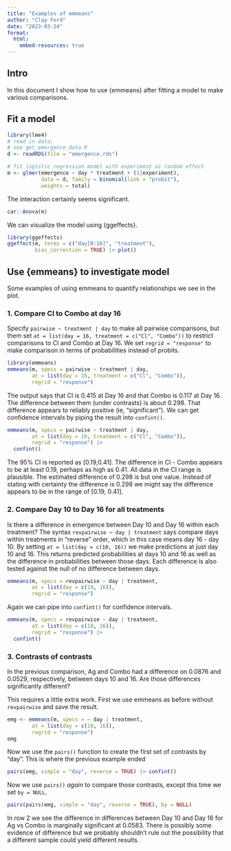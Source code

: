 ```yaml
---
title: "Examples of emmeans"
author: "Clay Ford"
date: "2023-03-24"
format:
  html:
    embed-resources: true
---
```


## Intro

In this document I show how to use {emmeans} after fitting a model to make various comparisons.

## Fit a model

```r
library(lme4)
# read in data;
# see get_emergence_data.R
d <- readRDS(file = "emergence.rds")

# fit logistic regression model with experiment as random effect
m <- glmer(emergence ~ day * treatment + (1|experiment), 
           data = d, family = binomial(link = "probit"), 
           weights = total)
```

The interaction certainly seems significant.

```r
car::Anova(m)
```

We can visualize the model using {ggeffects}.

```r
library(ggeffects)
ggeffect(m, terms = c("day[0:16]", "treatment"), 
         bias_correction = TRUE) |> plot()
```


## Use {emmeans} to investigate model

Some examples of using emmeans to quantify relationships we see in the plot.

### 1. Compare Cl to Combo at day 16

Specify `pairwise ~ treatment | day` to make all pairwise comparisons, but them set `at = list(day = 16, treatment = c("Cl", "Combo"))` to restrict comparisons to Cl and Combo at Day 16. We set `regrid = "response"` to make comparison in terms of probabilities instead of probits. 

```r
library(emmeans)
emmeans(m, specs = pairwise ~ treatment | day, 
        at = list(day = 16, treatment = c("Cl", "Combo")),
        regrid = "response") 
```

The output says that Cl is 0.415 at Day 16 and that Combo is 0.117 at Day 16. The difference between them (under contrasts) is about 0.298. That difference appears to reliably positive (ie, "significant"). We can get confidence intervals by piping the result into `confint()`.

```r
emmeans(m, specs = pairwise ~ treatment | day, 
        at = list(day = 16, treatment = c("Cl", "Combo")),
        regrid = "response") |>
  confint()

```

The 95% CI is reported as [0.19,0.41]. The difference in Cl - Combo appears to be at least 0.19, perhaps as high as 0.41. All data in the CI range is plausible. The estimated difference of 0.298 is but one value. Instead of stating with certainty the difference is 0.298 we might say the difference appears to be in the range of [0.19, 0.41].

### 2. Compare Day 10 to Day 16 for all treatments

Is there a difference in emergence between Day 10 and Day 16 within each treatment? The syntax `revpairwise ~ day | treatment` says compare days within treatments in "reverse" order, which in this case means day 16 - day 10. By setting `at = list(day = c(10, 16))` we make predictions at just day 10 and 16. This returns predicted probabilities at days 10 and 16 as well as the difference in probabilities between those days. Each difference is also tested against the null of no difference between days.

```r
emmeans(m, specs = revpairwise ~ day | treatment, 
        at = list(day = c(10, 16)),
        regrid = "response")
```

Again we can pipe into `confint()` for confidence intervals.

```r
emmeans(m, specs = revpairwise ~ day | treatment, 
        at = list(day = c(10, 16)),
        regrid = "response") |>
  confint()
```


### 3. Contrasts of contrasts

In the previous comparison, Ag and Combo had a difference on 0.0876 and 0.0529, respectively, between days 10 and 16. Are those differences significantly different?

This requires a little extra work. First we use emmeans as before without `revpairwise` and save the result.

```r
emg <- emmeans(m, specs = ~ day | treatment, 
        at = list(day = c(10, 16)),
        regrid = "response")
emg
```

Now we use the `pairs()` function to create the first set of contrasts by "day". This is where the previous example ended

```r
pairs(emg, simple = "day", reverse = TRUE) |> confint()
```

Now we use `pairs()` _again_ to compare those contrasts, except this time we set `by = NULL`.

```r
pairs(pairs(emg, simple = "day", reverse = TRUE), by = NULL)

```

In row 2 we see the difference in differences between Day 10 and Day 16 for Ag vs Combo is marginally significant at 0.0583. There is possibly some evidence of difference but we probably shouldn't rule out the possibility that a different sample could yield different results.
